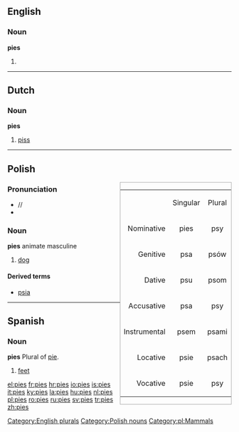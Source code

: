 ==English==

===Noun===
'''pies'''

# {{plural of|[[pie]]}}

[[Category:English plurals]]
----

==Dutch==

===Noun===
'''pies'''

# {{slang}} [[piss]]

----

==Polish==
<div class="noprint" style="clear: right; border: solid #aaa 1px; float: right;">
{|border="1"

|-
| 
|align=center|Singular
|align=center|Plural

|-
|align=right|Nominative
!align=center|pies
!align=center|psy

|-
|align=right|Genitive
!align=center|psa
!align=center|psów

|-
|align=right|Dative
!align=center|psu
!align=center|psom

|-
|align=right|Accusative
!align=center|psa
!align=center|psy

|-
|align=right|Instrumental
!align=center|psem
!align=center|psami

|-
|align=right|Locative
!align=center|psie
!align=center|psach

|-
|align=right|Vocative
!align=center|psie
!align=center|psy

|}
</div>
===Pronunciation===
* /{{IPAchar|ˈpʲes}}/
* {{audio|Pl-pies.ogg|Audio}}

===Noun===
'''pies''' animate masculine

#[[dog]]

====Derived terms====
*[[psia]]

[[Category:Polish nouns]]
[[Category:pl:Mammals]]

----

==Spanish==
===Noun===
'''pies''' {{m}} Plural of [[pie]].
<!--Do not add translations, synonyms, etc, here - put these at [[pie]]-->
#[[feet]]

[[el:pies]]
[[fr:pies]]
[[hr:pies]]
[[io:pies]]
[[is:pies]]
[[it:pies]]
[[ky:pies]]
[[la:pies]]
[[hu:pies]]
[[nl:pies]]
[[pl:pies]]
[[ro:pies]]
[[ru:pies]]
[[sv:pies]]
[[tr:pies]]
[[zh:pies]]